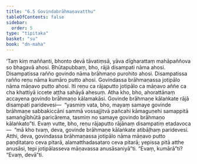```yaml
---
title: "6.5 Govindabrāhmaṇavatthu"
tableOfContents: false
sidebar:
  order: 5
type: "tipitaka"
basket: "su"
book: "dn-maha"
---
```



<DynamicBreadcrumb />

<Division number="304" book="dn-maha">

<Paragraph number="684" book="dn-maha">
‘Taṃ kiṃ maññanti, bhonto devā tāvatiṃsā, yāva dīgharattaṃ mahāpaññova so bhagavā ahosi.
</Paragraph>

<Paragraph number="685" book="dn-maha">
Bhūtapubbaṃ, bho, rājā disampati nāma ahosi. Disampatissa rañño govindo nāma brāhmaṇo purohito ahosi. Disampatissa rañño reṇu nāma kumāro putto ahosi. Govindassa brāhmaṇassa jotipālo nāma māṇavo putto ahosi. Iti reṇu ca rājaputto jotipālo ca māṇavo aññe ca cha khattiyā iccete aṭṭha sahāyā ahesuṃ. Atha kho, bho, ahorattānaṃ accayena govindo brāhmaṇo kālamakāsi. Govinde brāhmaṇe kālaṅkate rājā disampati paridevesi—  “yasmiṃ vata, bho, mayaṃ samaye govinde brāhmaṇe sabbakiccāni sammā vossajjitvā pañcahi kāmaguṇehi samappitā samaṅgībhūtā paricārema, tasmiṃ no samaye govindo brāhmaṇo kālaṅkato”ti. Evaṃ vutte, bho, reṇu rājaputto rājānaṃ disampatiṃ etadavoca—  “mā kho tvaṃ, deva, govinde brāhmaṇe kālaṅkate atibāḷhaṃ paridevesi. Atthi, deva, govindassa brāhmaṇassa jotipālo nāma māṇavo putto paṇḍitataro ceva pitarā, alamatthadasataro ceva pitarā; yepissa pitā atthe anusāsi, tepi jotipālasseva māṇavassa anusāsaniyā”ti. “Evaṃ, kumārā”ti? “Evaṃ, devā”ti.
</Paragraph>
</Division>